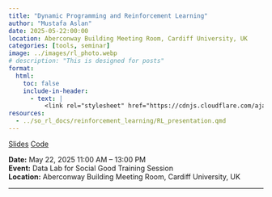 ---
title: "Dynamic Programming and Reinforcement Learning"
author: "Mustafa Aslan"
date: 2025-05-22:00:00
location: Aberconway Building Meeting Room, Cardiff University, UK
categories: [tools, seminar]
image: ../images/rl_photo.webp
# description: "This is designed for posts"
format:
  html:
    toc: false
    include-in-header:
      - text: |
          <link rel="stylesheet" href="https://cdnjs.cloudflare.com/ajax/libs/font-awesome/6.4.0/css/all.min.css">
resources:
  - ../so_rl_docs/reinforcement_learning/RL_presentation.qmd
---


[<i class="fas fa-bookmark"></i> Slides](../so_rl_docs/reinforcement_learning/RL_presentation.qmd){.btn .btn-sm .btn-outline-primary}
[<i class="fab fa-python"></i> Code](../so_rl_docs/reinforcement_learning/rl.ipynb){.btn .btn-sm .btn-outline-primary}


**Date:** May 22, 2025 11:00 AM – 13:00 PM\
**Event:** Data Lab for Social Good Training Session\
**Location:** Aberconway Building Meeting Room, Cardiff University, UK

-------
